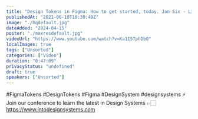 ```yaml
---
title: "Design Tokens in Figma: How to get started, today. Jan Six - Live & Q&A-  Into Design Systems"
publishedAt: "2021-06-10T10:30:49Z"
image: "./hqdefault.jpg"
dateAdded: "2024-04-15"
poster: "./maxresdefault.jpg"
videoUrl: "https://www.youtube.com/watch?v=Ka1I5TphDb0"
localImages: true
tags: ["Unsorted"]
categories: ["Video"]
duration: "0:47:09"
privacyStatus: "undefined"
draft: true
speakers: ["Unsorted"]
---
```

#FigmaTokens #DesignTokens #Figma #DesignSystem #designsystems 
⚡️ Join our conference to learn the latest in Design Systems 
👉🏻 https://www.intodesignsystems.com
